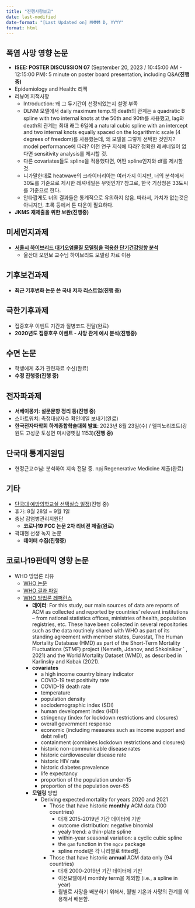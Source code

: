 ```yaml
---
title: "진행사항보고"
date: last-modified
date-format: "[Last Updated on] MMMM D, YYYY"
format: html
---
```


## 폭염 사망 영향 논문
-   **ISEE: POSTER DISCUSSION 07** (September 20, 2023 / 10:45:00 AM - 12:15:00 PM): 5 minute on poster board presentation, including Q&A**(진행 중)**
-   Epidemiology and Health: 리젝
-   리뷰어 지적사항
    -   Introduction: 왜 그 두기간이 선정되었는지 설명 부족
    -   DLNM 모델에서 daily maximum temp.와 death의 관계는 a quadratic B spline with two internal knots at the 50th and 90th를 사용했고, lag와 death의 관계는 최대 래그 6일에 a natural cubic spline with an intercept and two internal knots equally spaced on the logarithmic scale (4 degrees of freedom)를 사용했는데, 왜 모델을 그렇게 선택한 것인지? model performance에 따라? 이전 연구 지식에 따라? 정확한 레셔네일이 없다면 sensitivity analysis를 제시할 것.
    -   다른 covariates들도 spline을 적용했다면, 어떤 spline인지와 df를 제시할 것.
    -   니가말한대로 heatwave의 크라이터리아는 여러가지 이지만, 너의 분석에서 30도를 기준으로 제시한 레셔네일은 무엇인가? 참고로, 한국 기상청은 33도씨를 기준으로 한다.
    -   안타깝게도 너의 결과들은 통계적으로 유의하지 않음. 따라서, 가치가 없는것은 아니지만, 초록 등에서 톤 다운이 필요하다.
-   **JKMS 재제출을 위한 보완(진행중)**

## 미세먼지과제
-   [**서울시 하이브리드 대기오염물질 모델링을 적용한 단기건강영향 분석**](https://www.dropbox.com/s/eobtjwmbm63w8jm/%EC%84%9C%EC%9A%B8%EC%8B%9C%20%ED%95%98%EC%9D%B4%EB%B8%8C%EB%A6%AC%EB%93%9C%20%EB%8C%80%EA%B8%B0%EC%98%A4%EC%97%BC%EB%AC%BC%EC%A7%88%20%EB%AA%A8%EB%8D%B8%EB%A7%81%EC%9D%84%20%EC%A0%81%EC%9A%A9%ED%95%9C%20%EB%8B%A8%EA%B8%B0%EA%B1%B4%EA%B0%95%EC%98%81%ED%96%A5%20%EB%B6%84%EC%84%9D.pptx?dl=0)
    -   울산대 오인보 교수님 하이브리드 모델링 자료 이용

## 기후보건과제
-   **최근 기후변화 논문 쓴 국내 저자 리스트업(진행 중)**

## 극한기후과제
-   집중호우 이벤트 기간과 질병코드 전달(완료)
-   **2020년도 집중호우 이벤트 - 사망 관계 예시 분석(진행중)**

## 수면 논문
-   학생에게 추가 관련자료 수신(완료)
-   **수정 진행중(진행 중)**

## 전자파과제
-   **서베이몽키: 설문문항 정리 등(진행 중)**
-   스마트워치: 측정대상자수 확인메일 보내기(완료)
-   **한국전자파학회 하계종합학술대회 발표**: 2023년 8월 23일(수) / 델피노리조트(강원도 고성군 토성면 미시령옛길 1153)**(진행 중)**

## 단국대 통계지원팀
-   현정근교수님: 분석하여 지속 전달 중. npj Regenerative Medicine 제출(완료)

## 기타
-   [단국대 예방의학교실 선택실습 일정](https://www.dropbox.com/s/f9vvrmn89g0x3jg/2023%20%EB%B3%B8%EA%B3%BC4%ED%95%99%EB%85%84%20%EC%98%88%EB%B0%A9%EC%9D%98%ED%95%99%EA%B3%BC%20%EC%84%A0%ED%83%9D%EC%8B%A4%EC%8A%B5%20%EC%9D%BC%EC%A0%95.hwp?dl=0)(진행 중)
-   휴가: 8월 28일 \~ 9월 1일
-   충남 감염병관리지원단
    -   **코로나19 PCC 논문 2차 리비젼 제출(완료)**
-   곽대현 선생 녹지 논문
    -   **데이터 수집(진행중)**

## 코로나19판데믹 영향 논문
-   WHO 방법론 리뷰
    -   [WHO 논문](https://www.nature.com/articles/s41586-022-05522-2#Sec6)
    -   [WHO 결과 파일](https://www.who.int/data/sets/global-excess-deaths-associated-with-covid-19-modelled-estimates)
    -   [WHO 방법론 레퍼런스](https://cdn.who.int/media/docs/default-source/world-health-data-platform/covid-19-excessmortality/who_methods_for_estimating_the_excess_mortality_associated_with_the_covid-19_pandemic.pdf?sfvrsn=5a05fa76_2&download=true)
        -   **데이터**: For this study, our main sources of data are reports of ACM as collected and reported by countries' relevant institutions -- from national statistics offices, ministries of health, population registries, etc. These have been collected in several repositories such as the data routinely shared with WHO as part of its standing agreement with member states, Eurostat, The Human Mortality Database (HMD) as part of the Short-Term Mortality Fluctuations (STMF) project (Nemeth, Jdanov, and Shkolnikov ´ , 2021) and the World Mortality Dataset (WMD), as described in Karlinsky and Kobak (2021).
        -   **covariates**
            -   a high income country binary indicator
            -   COVID-19 test positivity rate
            -   COVID-19 death rate
            -   temperature
            -   population density
            -   sociodemographic index (SDI)
            -   human development index (HDI)
            -   stringency (index for lockdown restrictions and closures)
            -   overall government response
            -   economic (including measures such as income support and debt relief)
            -   containment (combines lockdown restrictions and closures)
            -   historic non-communicable disease rates
            -   historic cardiovascular disease rate
            -   historic HIV rate
            -   historic diabetes prevalence
            -   life expectancy
            -   proportion of the population under-15
            -   proportion of the population over-65
        -   **모델링** 방법
            -   Deriving expected mortality for years 2020 and 2021
                -   Those that have historic **monthly** ACM data (100 countries)
                    -   대개 2015-2019년 기간 데이터에 기반
                    -   outcome distribution: negative binomial
                    -   yealy trend: a thin-plate spline
                    -   within-year seasonal variation: a cyclic cubic spline
                    -   the `gam` function in the `mgcv` package
                    -   spline model은 각 나라별로 fitted됨.
                -   Those that have historic **annual** ACM data only (94 countries)
                    -   대개 2000-2019년 기간 데이터에 기반
                    -   이전모델에서 monthly term을 제외함 (i.e., a spline in year)
                    -   월별로 사망을 배분하기 위해서, 월별 기온과 사망의 관계를 이용해서 배분함.
